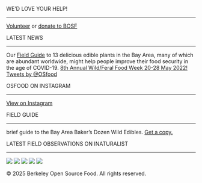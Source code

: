 :::: {.sidebar-wrapper .overflow-hidden}
WE’D LOVE YOUR HELP!


---

[Volunteer](http://goo.gl/forms/bh1oN9gRQC) or [donate to BOSF](https://give.berkeley.edu/fund/?f=FN7169000)

LATEST NEWS


---

Our [Field Guide](/field-guide.qmd) to 13 delicious edible plants in the Bay Area, many of which are abundant worldwide, might help people improve their food security in the age of COVID-19. [8th Annual Wild/Feral Food Week 20-28 May 2022! ](/events/2022-05-20-wild-feral.qmd) [Tweets by @OSfood](https://twitter.com/OSfood)

OSFOOD ON INSTAGRAM


---

[View on Instagram](https://www.instagram.com/osfood/)

FIELD GUIDE


---

brief guide to the Bay Area Baker’s Dozen Wild Edibles. [Get a copy.](http://forage.berkeley.edu/field-guide/)


LATEST FIELD OBSERVATIONS ON INATURALIST


---

::: {.no-gap}

[![](images/79496079.jpg){fig-alt="Brush Cherry from Northwest Berkeley, Berkeley, CA, USA on June 18, 2020 at 10:05 AM by Nick Spano" display=block}](https://www.inaturalist.org/observations/50064665)
[![](images/75092942.jpg){fig-alt="Bluecrown passionflower from Northwest Berkeley, Berkeley, CA, USA on May 14, 2020 at 06:36 PM by Nick Spano" display=block}](https://www.inaturalist.org/observations/45934640)
[![](images/72034693.jpg){fig-alt="Purple salsify from Gilman St:Ordway St, Berkeley, CA 94706, USA on May 09, 2020 at 01:22 PM by Nick Spano" display=block}](https://www.inaturalist.org/observations/45407782)
[![](images/72000837.jpg){fig-alt="Prickly lettuce from Hopkins St & Sacramento St, Berkeley, CA 94702, USA on May 09, 2020 at 12:58 PM by Nick Spano" display=block}](https://www.inaturalist.org/observations/45407637)
[![](images/71989673.jpg){fig-alt="Bristly oxtongue from Northwest Berkeley, Berkeley, CA, USA on May 09, 2020 at 11:50 AM by Nick Spano" display=block}](https://www.inaturalist.org/observations/45398712)

:::

© 2025 Berkeley Open Source Food. All rights reserved.

::::
